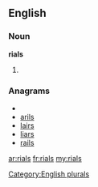 ==English==

===Noun===
'''rials'''

# {{plural of|[[rial]]}}

===Anagrams===
* {{alphagram|ailrs}}
* [[arils#English|arils]]
* [[lairs#English|lairs]]
* [[liars#English|liars]]
* [[rails#English|rails]]

[[Category:English plurals]]

[[ar:rials]]
[[fr:rials]]
[[my:rials]]